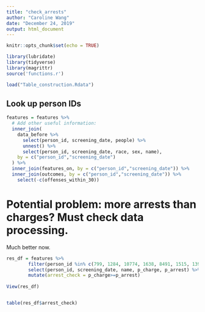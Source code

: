 ```yaml
---
title: "check_arrests"
author: "Caroline Wang"
date: "December 24, 2019"
output: html_document
---
```


```r
knitr::opts_chunk$set(echo = TRUE)
```

```r
library(lubridate)
library(tidyverse)
library(magrittr)
source('functions.r')

load("Table_construction.Rdata") 
```

## Look up person IDs
```r
features = features %>%
  # Add other useful information:
  inner_join(
    data_before %>% 
      select(person_id, screening_date, people) %>%
      unnest() %>%
      select(person_id, screening_date, race, sex, name),
    by = c("person_id","screening_date")
  ) %>%
  inner_join(features_on, by = c("person_id","screening_date")) %>%
  inner_join(outcomes, by = c("person_id","screening_date")) %>%
    select(-c(offenses_within_30)) 

```


# Potential problem: more arrests than charges? Must check data processing.
Much better now. 
```r
res_df = features %>% 
        filter(person_id %in% c(799, 1284, 10774, 1638, 8491, 1515, 1394, 8200, 5722, 6337, 6886, 10553, 3145, 3291, 11414, 7997, 1497, 11231, 11096, 11312)) %>%
        select(person_id, screening_date, name, p_charge, p_arrest) %>%
        mutate(arrest_check = p_charge>=p_arrest) 
  
View(res_df)


table(res_df$arrest_check)
```

